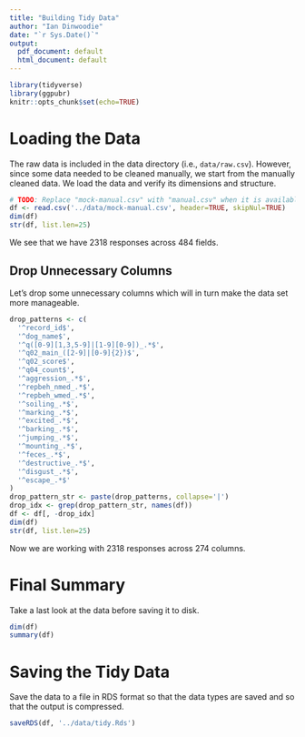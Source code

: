 ```yaml
---
title: "Building Tidy Data"
author: "Ian Dinwoodie"
date: "`r Sys.Date()`"
output:
  pdf_document: default
  html_document: default
---
```


```r
library(tidyverse)
library(ggpubr)
knitr::opts_chunk$set(echo=TRUE)
```

# Loading the Data

The raw data is included in the data directory (i.e., `data/raw.csv`). However,
since some data needed to be cleaned manually, we start from the manually
cleaned data. We load the data and verify its dimensions and structure.

```r
# TODO: Replace "mock-manual.csv" with "manual.csv" when it is available.
df <- read.csv('../data/mock-manual.csv', header=TRUE, skipNul=TRUE)
dim(df)
str(df, list.len=25)
```

We see that we have 2318 responses across 484 fields.

## Drop Unnecessary Columns

Let's drop some unnecessary columns which will in turn make the data set more
manageable.

```r
drop_patterns <- c(
  '^record_id$',
  '^dog_name$',
  '^q([0-9][1,3,5-9]|[1-9][0-9])_.*$',
  '^q02_main_([2-9]|[0-9]{2})$',
  '^q02_score$',
  '^q04_count$',
  '^aggression_.*$',
  '^repbeh_nmed_.*$',
  '^repbeh_wmed_.*$',
  '^soiling_.*$',
  '^marking_.*$',
  '^excited_.*$',
  '^barking_.*$',
  '^jumping_.*$',
  '^mounting_.*$',
  '^feces_.*$',
  '^destructive_.*$',
  '^disgust_.*$',
  '^escape_.*$'
)
drop_pattern_str <- paste(drop_patterns, collapse='|')
drop_idx <- grep(drop_pattern_str, names(df))
df <- df[, -drop_idx]
dim(df)
str(df, list.len=25)
```

Now we are working with 2318 responses across 274 columns.

# Final Summary

Take a last look at the data before saving it to disk.

```r
dim(df)
summary(df)
```

# Saving the Tidy Data

Save the data to a file in RDS format so that the data types are saved and so
that the output is compressed.

```r
saveRDS(df, '../data/tidy.Rds')
```
